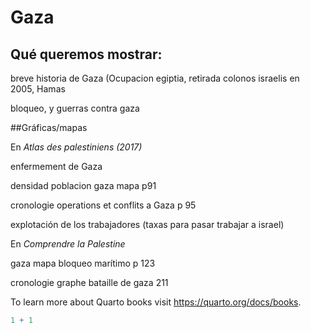 # Gaza

## Qué queremos mostrar:

breve historia de Gaza (Ocupacion egiptia, retirada colonos israelis en 2005, Hamas

bloqueo, y guerras contra gaza

##Gráficas/mapas

En *Atlas des palestiniens (2017)*

enfermement de Gaza

densidad poblacion gaza mapa p91

cronologie operations et conflits a Gaza p 95

explotación de los trabajadores (taxas para pasar trabajar a israel)

En *Comprendre la Palestine*

gaza mapa bloqueo marítimo p 123

cronologie graphe bataille de gaza 211

To learn more about Quarto books visit <https://quarto.org/docs/books>.

```r
1 + 1
```
